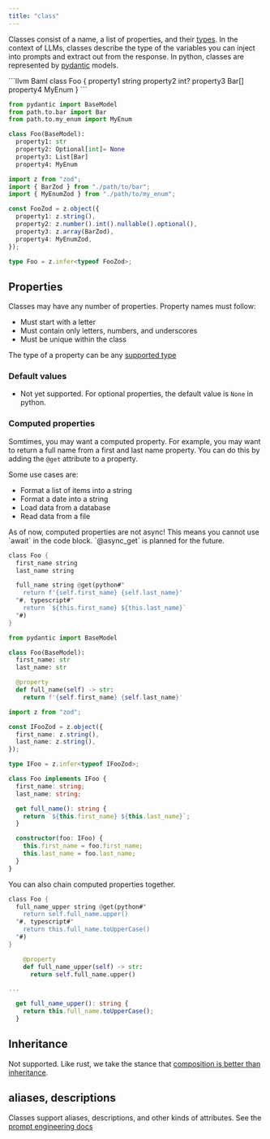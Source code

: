 ```yaml
---
title: "class"
---
```


Classes consist of a name, a list of properties, and their [types](/docs/syntax/type).
In the context of LLMs, classes describe the type of the variables you can inject into prompts and extract out from the response. In python, classes are represented by [pydantic](https://pydantic-docs.helpmanual.io/) models.

<CodeGroup>
```llvm Baml
class Foo {
  property1 string
  property2 int?
  property3 Bar[]
  property4 MyEnum
}
```

```python Python Equivalent
from pydantic import BaseModel
from path.to.bar import Bar
from path.to.my_enum import MyEnum

class Foo(BaseModel):
  property1: str
  property2: Optional[int]= None
  property3: List[Bar]
  property4: MyEnum
```

```typescript Typescript Equivalent
import z from "zod";
import { BarZod } from "./path/to/bar";
import { MyEnumZod } from "./path/to/my_enum";

const FooZod = z.object({
  property1: z.string(),
  property2: z.number().int().nullable().optional(),
  property3: z.array(BarZod),
  property4: MyEnumZod,
});

type Foo = z.infer<typeof FooZod>;
```

</CodeGroup>

## Properties

Classes may have any number of properties.
Property names must follow:

- Must start with a letter
- Must contain only letters, numbers, and underscores
- Must be unique within the class

The type of a property can be any [supported type](/docs/syntax/type)

### Default values

- Not yet supported. For optional properties, the default value is `None` in python.

### Computed properties

Somtimes, you may want a computed property. For example, you may want to return a full name from a first and last name property. You can do this by adding the `@get` attribute to a property.

Some use cases are:

- Format a list of items into a string
- Format a date into a string
- Load data from a database
- Read data from a file

<Warning>
  As of now, computed properties are not async! This means you cannot use
  `await` in the code block. `@async_get` is planned for the future.
</Warning>

<CodeGroup>

```rust BAML
class Foo {
  first_name string
  last_name string

  full_name string @get(python#"
    return f'{self.first_name} {self.last_name}'
  "#, typescript#"
    return `${this.first_name} ${this.last_name}`
  "#)
}
```

```python Python Equivalent
from pydantic import BaseModel

class Foo(BaseModel):
  first_name: str
  last_name: str

  @property
  def full_name(self) -> str:
    return f'{self.first_name} {self.last_name}'
```

```typescript Typescript Equivalent
import z from "zod";

const IFooZod = z.object({
  first_name: z.string(),
  last_name: z.string(),
});

type IFoo = z.infer<typeof IFooZod>;

class Foo implements IFoo {
  first_name: string;
  last_name: string;

  get full_name(): string {
    return `${this.first_name} ${this.last_name}`;
  }

  constructor(foo: IFoo) {
    this.first_name = foo.first_name;
    this.last_name = foo.last_name;
  }
}
```

</CodeGroup>

You can also chain computed properties together.

<CodeGroup>

```rust BAML
class Foo {
  full_name_upper string @get(python#"
    return self.full_name.upper()
  "#, typescript#"
    return this.full_name.toUpperCase()
  "#)
}
```

```python Python Equivalent
    @property
    def full_name_upper(self) -> str:
      return self.full_name.upper()
```

```typescript Typescript Equivalent
...

  get full_name_upper(): string {
    return this.full_name.toUpperCase();
  }
```

</CodeGroup>

## Inheritance

Not supported. Like rust, we take the stance that [composition is better than inheritance](https://www.digitalocean.com/community/tutorials/composition-vs-inheritance).

## aliases, descriptions
Classes support aliases, descriptions, and other kinds of attributes. See the [prompt engineering docs](./prompt_engineering/class)
